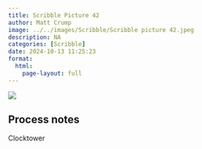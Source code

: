 ```yaml
---
title: Scribble Picture 42
author: Matt Crump
image: ../../images/Scribble/Scribble picture 42.jpeg
description: NA
categories: [Scribble]
date: 2024-10-13 11:25:23
format:
  html:
    page-layout: full
---
```


![](../../images/Scribble/Scribble picture 42.jpeg)

## Process notes

Clocktower
